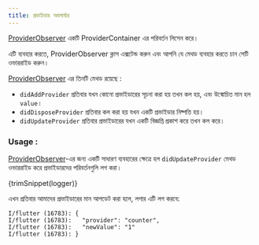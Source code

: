 ```yaml
---
title: প্রভাইডার অবসার্বার
---
```



[ProviderObserver] একটি ProviderContainer এর পরিবর্তন লিসেন করে।

এটি ব্যবহার করতে, ProviderObserver ক্লাস এক্সটেন্ড করুন এবং আপনি যে মেথড ব্যবহার করতে চান সেটি ওভাররাইড করুন।

[ProviderObserver] এর তিনটি মেথড রয়েছে :

- `didAddProvider` প্রতিবার যখন কোনো প্রভাইডারের সূচনা করা হয় তখন কল হয়, এবং উন্মোচিত মান হল `value`।
- `didDisposeProvider` প্রতিবার কল করা হয় যখন একটি প্রভাইডার নিষ্পত্তি হয়।
- `didUpdateProvider` প্রতিবার প্রভাইডারের যখন একটি বিজ্ঞপ্তি প্রকাশ করে তখন কল করে।

### Usage :

[ProviderObserver]-এর জন্য একটি সাধারণ ব্যবহারের ক্ষেত্রে হল `didUpdateProvider` মেথড ওভাররাইড
করে প্রভাইডারদের পরিবর্তনগুলি লগ করা।

<CodeBlock>{trimSnippet(logger)}</CodeBlock>

এখন প্রতিবার আমাদের প্রভাইডারের মান আপডেট করা হলে, লগার এটি লগ করবে:

```
I/flutter (16783): {
I/flutter (16783):   "provider": "counter",
I/flutter (16783):   "newValue": "1"
I/flutter (16783): }
```

[providerobserver]: https://pub.dev/documentation/riverpod/latest/riverpod/ProviderObserver-class.html
